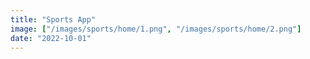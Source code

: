 ```yaml
---
title: "Sports App"
image: ["/images/sports/home/1.png", "/images/sports/home/2.png"]
date: "2022-10-01"
---
```


<Header title="Sports App" img="/images/sports/1.png" alt="Sports Picture" />
<Overview
  description="common:overview-sports-description"
  features="common:overview-sports-features"
  website="https://sports-app.agustin-ribotta.xyz/"
  repo="https://github.com/AguzzDev/nextjs-sports-app"
/>
<List
  tec={["NextJS"]}
  lib={["TailwindCSS", "GraphQL", "MongoDB"]}
  year="2022"
  client="common:own-project"
/>
<Galery
  imgs={[
    { path: "/images/sports/4.PNG", mobile: "false" },
    { path: "/images/sports/3.PNG", mobile: "true" },
    { path: "/images/sports/1.PNG", mobile: "false" },
    { path: "/images/sports/2.PNG", mobile: "true" },
    { path: "/images/sports/5.PNG", mobile: "false" },
    { path: "/images/sports/6.PNG", mobile: "true" },
  ]}
  alt="Sports App"
  mobile="true"
/>

